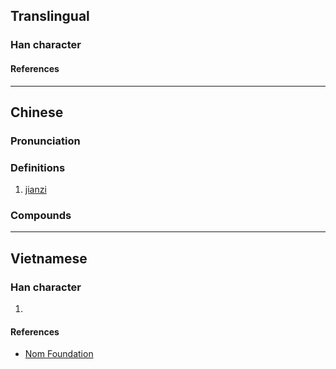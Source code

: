 {{character info/new}}
==Translingual==

===Han character===
{{Han char|rn=82|rad=毛|as=09|sn=13|four=25714|canj=HUNKQ|ids=⿺毛建}}

====References====
{{Han ref|kx=0595.130|dkj=16909|dj=0986.390|hdz=32001.050|uh=6BFD}}

----

==Chinese==
{{zh-forms|alt=𨪅}}

===Pronunciation===
{{zh-pron
|m=jiàn,er=y
|c=gin3,jin2
|mc=
|oc=
|ma=
|cat=n
}}

===Definitions===
{{zh-hanzi}}

# [[jianzi]]

===Compounds===
{{zh-der|毽球|毽子|花毽|踢毽子|毽兒}}

----

==Vietnamese==

===Han character===
{{vi-readings|rs=毛09|reading=kiện}}

# {{defn|lang=vi|sort=毛09}}

====References====
* [http://nomfoundation.org/common/nom_details.php?codepoint=6bfd Nom Foundation]